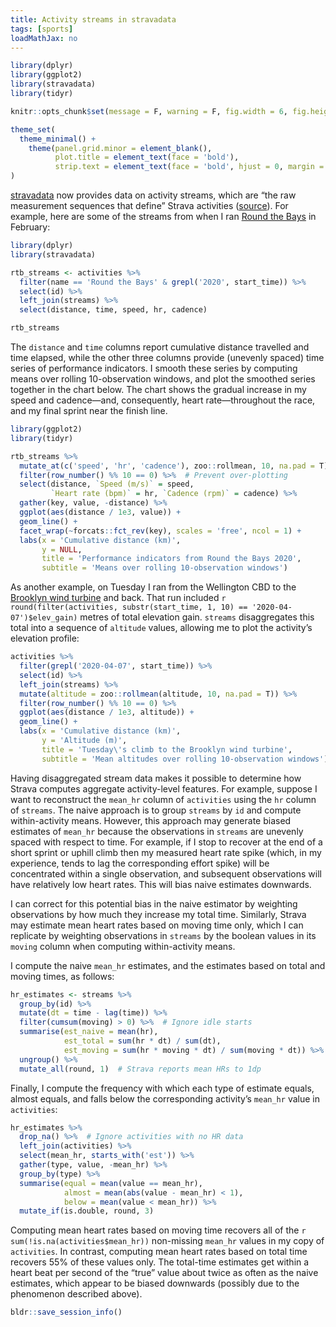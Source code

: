 ```yaml
---
title: Activity streams in stravadata
tags: [sports]
loadMathJax: no
---
```


```r
library(dplyr)
library(ggplot2)
library(stravadata)
library(tidyr)

knitr::opts_chunk$set(message = F, warning = F, fig.width = 6, fig.height = 4, dpi = 100, dev = 'svg', fig.ext = 'svg')

theme_set(
  theme_minimal() +
    theme(panel.grid.minor = element_blank(),
          plot.title = element_text(face = 'bold'),
          strip.text = element_text(face = 'bold', hjust = 0, margin = margin(b = 5), size = 10))
)
```

[stravadata](https://github.com/bldavies/stravadata) now provides data on activity streams, which are "the raw measurement sequences that define" Strava activities ([source](https://medium.com/strava-engineering/from-data-streams-to-a-data-lake-b6ca17c00a23)).
For example, here are some of the streams from when I ran [Round the Bays](https://wellingtonroundthebays.co.nz) in February:

```r
library(dplyr)
library(stravadata)

rtb_streams <- activities %>%
  filter(name == 'Round the Bays' & grepl('2020', start_time)) %>%
  select(id) %>%
  left_join(streams) %>%
  select(distance, time, speed, hr, cadence)

rtb_streams
```

The `distance` and `time` columns report cumulative distance travelled and time elapsed, while the other three columns provide (unevenly spaced) time series of performance indicators.
I smooth these series by computing means over rolling 10-observation windows, and plot the smoothed series together in the chart below.
The chart shows the gradual increase in my speed and cadence---and, consequently, heart rate---throughout the race, and my final sprint near the finish line.

```r
library(ggplot2)
library(tidyr)

rtb_streams %>%
  mutate_at(c('speed', 'hr', 'cadence'), zoo::rollmean, 10, na.pad = T) %>%
  filter(row_number() %% 10 == 0) %>%  # Prevent over-plotting
  select(distance, `Speed (m/s)` = speed,
         `Heart rate (bpm)` = hr, `Cadence (rpm)` = cadence) %>%
  gather(key, value, -distance) %>%
  ggplot(aes(distance / 1e3, value)) +
  geom_line() +
  facet_wrap(~forcats::fct_rev(key), scales = 'free', ncol = 1) +
  labs(x = 'Cumulative distance (km)',
       y = NULL,
       title = 'Performance indicators from Round the Bays 2020',
       subtitle = 'Means over rolling 10-observation windows')
```

As another example, on Tuesday I ran from the Wellington CBD to the [Brooklyn wind turbine](https://en.wikipedia.org/wiki/Brooklyn,_New_Zealand#Wind_turbine) and back.
That run included `r round(filter(activities, substr(start_time, 1, 10) == '2020-04-07')$elev_gain)` metres of total elevation gain.
`streams` disaggregates this total into a sequence of `altitude` values, allowing me to plot the activity's elevation profile:

```r
activities %>%
  filter(grepl('2020-04-07', start_time)) %>%
  select(id) %>%
  left_join(streams) %>%
  mutate(altitude = zoo::rollmean(altitude, 10, na.pad = T)) %>%
  filter(row_number() %% 10 == 0) %>%
  ggplot(aes(distance / 1e3, altitude)) +
  geom_line() +
  labs(x = 'Cumulative distance (km)',
       y = 'Altitude (m)',
       title = 'Tuesday\'s climb to the Brooklyn wind turbine',
       subtitle = 'Mean altitudes over rolling 10-observation windows')
```

Having disaggregated stream data makes it possible to determine how Strava computes aggregate activity-level features.
For example, suppose I want to reconstruct the `mean_hr` column of `activities` using the `hr` column of `streams`.
The naive approach is to group `streams` by `id` and compute within-activity means.
However, this approach may generate biased estimates of `mean_hr` because the observations in `streams` are unevenly spaced with respect to time.
For example, if I stop to recover at the end of a short sprint or uphill climb then my measured heart rate spike (which, in my experience, tends to lag the corresponding effort spike) will be concentrated within a single observation, and subsequent observations will have relatively low heart rates.
This will bias naive estimates downwards.

I can correct for this potential bias in the naive estimator by weighting observations by how much they increase my total time.
Similarly, Strava may estimate mean heart rates based on moving time only, which I can replicate by weighting observations in `streams` by the boolean values in its `moving` column when computing within-activity means.

I compute the naive `mean_hr` estimates, and the estimates based on total and moving times, as follows:

```r
hr_estimates <- streams %>%
  group_by(id) %>%
  mutate(dt = time - lag(time)) %>%
  filter(cumsum(moving) > 0) %>%  # Ignore idle starts
  summarise(est_naive = mean(hr),
            est_total = sum(hr * dt) / sum(dt),
            est_moving = sum(hr * moving * dt) / sum(moving * dt)) %>%
  ungroup() %>%
  mutate_all(round, 1)  # Strava reports mean HRs to 1dp
```

Finally, I compute the frequency with which each type of estimate equals, almost equals, and falls below the corresponding activity's `mean_hr` value in `activities`:

```r
hr_estimates %>%
  drop_na() %>%  # Ignore activities with no HR data
  left_join(activities) %>%
  select(mean_hr, starts_with('est')) %>%
  gather(type, value, -mean_hr) %>%
  group_by(type) %>%
  summarise(equal = mean(value == mean_hr),
            almost = mean(abs(value - mean_hr) < 1),
            below = mean(value < mean_hr)) %>%
  mutate_if(is.double, round, 3)
```

Computing mean heart rates based on moving time recovers all of the `r sum(!is.na(activities$mean_hr))` non-missing `mean_hr` values in my copy of `activities`.
In contrast, computing mean heart rates based on total time recovers 55% of these values only.
The total-time estimates get within a heart beat per second of the "true" value about twice as often as the naive estimates, which appear to be biased downwards (possibly due to the phenomenon described above).

```r
bldr::save_session_info()
```
